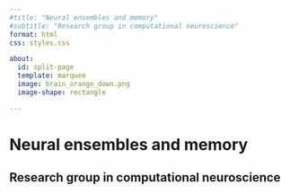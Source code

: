 ```yaml
---
#title: "Neural ensembles and memory"
#subtitle: "Research group in computational neuroscience"
format: html
css: styles.css

about:
  id: split-page
  template: marquee
  image: brain_orange_down.png
  image-shape: rectangle

---
```


# Neural ensembles and memory {.title}

## Research group in computational neuroscience {.subtitle}

